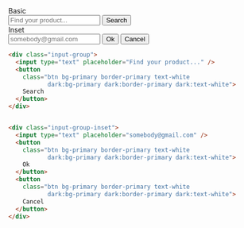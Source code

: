
<DemoCard title="Input groups">

<div className="grid gap-x-6 gap-y-4 mt-6 xl:grid-cols-2">
	<div className="space-y-1">
		<label>Basic</label>
		<div className="input-group">
			<input type="text" placeholder="Find your product..." defaultValue="" />
			<button className="btn bg-primary border-primary text-white dark:bg-primary dark:border-primary dark:text-white">Search</button>
		</div>
	</div>
	<div className="space-y-1">
		<label>Inset</label>
		<div className="input-group-inset">
			<input type="text" placeholder="somebody@gmail.com" defaultValue="" />
			<button className="btn bg-primary border-primary text-white dark:bg-primary dark:border-primary dark:text-white">Ok</button>
			<button className="btn bg-primary border-primary text-white dark:bg-primary dark:border-primary dark:text-white">Cancel</button>
		</div>
	</div>
</div>


```html
<div class="input-group">
  <input type="text" placeholder="Find your product..." />
  <button
    class="btn bg-primary border-primary text-white 
           dark:bg-primary dark:border-primary dark:text-white">
    Search
  </button>
</div>


<div class="input-group-inset">
  <input type="text" placeholder="somebody@gmail.com" />
  <button
    class="btn bg-primary border-primary text-white 
           dark:bg-primary dark:border-primary dark:text-white">
    Ok
  </button>
  <button
    class="btn bg-primary border-primary text-white 
           dark:bg-primary dark:border-primary dark:text-white">
    Cancel
  </button>
</div>
```
</DemoCard>